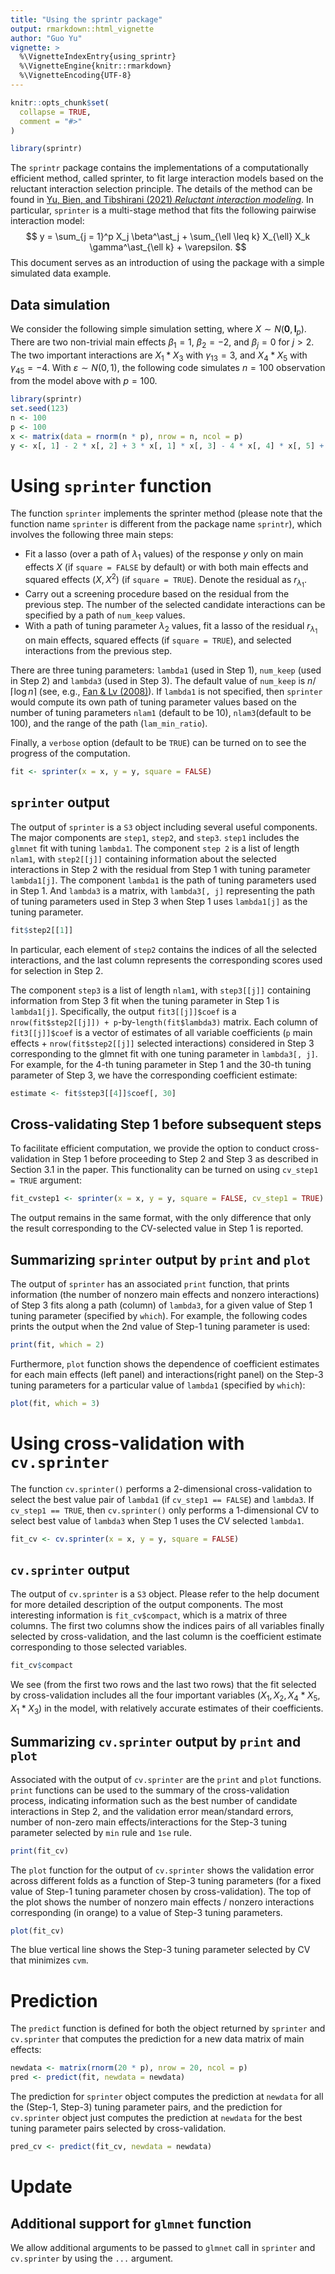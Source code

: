 ```yaml
---
title: "Using the sprintr package"
output: rmarkdown::html_vignette
author: "Guo Yu"
vignette: >
  %\VignetteIndexEntry{using_sprintr}
  %\VignetteEngine{knitr::rmarkdown}
  %\VignetteEncoding{UTF-8}
---
```


```r
knitr::opts_chunk$set(
  collapse = TRUE,
  comment = "#>"
)
```

```r
library(sprintr)
```

The `sprintr` package contains the implementations of a computationally efficient method, called sprinter, to fit large interaction models based on the reluctant interaction selection principle. The details of the method can be found in [Yu, Bien, and Tibshirani (2021) *Reluctant interaction modeling*](https://arxiv.org/abs/1907.08414).
In particular, `sprinter` is a multi-stage method that fits the following pairwise interaction model:
$$
y = \sum_{j = 1}^p X_j \beta^\ast_j + \sum_{\ell \leq k} X_{\ell} X_k \gamma^\ast_{\ell k} + \varepsilon.
$$
This document serves as an introduction of using the package with a simple simulated data example.

## Data simulation
We consider the following simple simulation setting, where $X \sim N(\mathbf{0}, \mathbf{I}_p)$. There are two non-trivial main effects $\beta_1 = 1$, $\beta_2 = -2$, and $\beta_j = 0$ for $j > 2$. The two important interactions are $X_1 * X_3$ with $\gamma_{13} = 3$, and $X_4 * X_5$ with $\gamma_{45} = -4$. With $\varepsilon \sim N(0, 1)$, the following code simulates $n = 100$ observation from the model above with $p = 100$.
```r
library(sprintr)
set.seed(123)
n <- 100
p <- 100
x <- matrix(data = rnorm(n * p), nrow = n, ncol = p)
y <- x[, 1] - 2 * x[, 2] + 3 * x[, 1] * x[, 3] - 4 * x[, 4] * x[, 5] + rnorm(100)
```


# Using `sprinter` function
The function `sprinter` implements the sprinter method (please note that the function name `sprinter` is different from the package name `sprintr`), which involves the following three main steps:

- Fit a lasso (over a path of $\lambda_1$ values) of the response $y$ only on main effects $X$ (if `square = FALSE` by default) or with both main effects and squared effects $(X, X^2)$ (if `square = TRUE`). Denote the residual as $r_{\lambda_1}$.
- Carry out a screening procedure based on the residual from the previous step. The number of the selected candidate interactions can be specified by a path of `num_keep` values.
- With a path of tuning parameter $\lambda_2$ values, fit a lasso of the residual $r_{\lambda_1}$ on main effects, squared effects (if `square = TRUE`), and selected interactions from the previous step. 

There are three tuning parameters: `lambda1` (used in Step 1), `num_keep` (used in Step 2) and `lambda3` (used in Step 3). The default value of `num_keep` is $n / \lceil \log n \rceil$ (see, e.g., [Fan & Lv (2008)](https://orfe.princeton.edu/~jqfan/papers/06/SIS.pdf)). 
If `lambda1` is not specified, then `sprinter` would compute its own path of tuning parameter values based on the number of tuning parameters `nlam1` (default to be 10), `nlam3`(default to be 100), and the range of the path (`lam_min_ratio`).

Finally, a `verbose` option (default to be `TRUE`) can be turned on to see the progress of the computation.
```r
fit <- sprinter(x = x, y = y, square = FALSE)
```

## `sprinter` output
The output of `sprinter` is a `S3` object including several useful components. The major components are `step1`, `step2`, and `step3`. `step1` includes the `glmnet` fit with tuning `lambda1`. The component `step 2` is a list of length `nlam1`, with `step2[[j]]` containing information about the selected interactions in Step 2 with the residual from Step 1 with tuning parameter `lambda1[j]`. The component `lambda1` is the path of tuning parameters used in Step 1. And `lambda3` is a matrix, with `lambda3[, j]` representing the path of tuning parameters used in Step 3 when Step 1 uses `lambda1[j]` as the tuning parameter.

```r
fit$step2[[1]]
```
In particular, each element of `step2` contains the indices of all the selected interactions, and the last column represents the corresponding scores used for selection in Step 2. 

The component `step3` is a list of length `nlam1`, with `step3[[j]]` containing information from Step 3 fit when the tuning parameter in Step 1 is `lambda1[j]`.
Specifically, the output `fit3[[j]]$coef` is a `nrow(fit$step2[[j]]) + p`-by-`length(fit$lambda3)` matrix.
Each column of `fit3[[j]]$coef` is a vector of estimates of all variable coefficients (`p` main effects + `nrow(fit$step2[[j]]` selected interactions) considered in Step 3 corresponding to the glmnet fit with one tuning parameter in `lambda3[, j]`. For example, for the 4-th tuning parameter in Step 1 and the 30-th tuning parameter of Step 3, we have the corresponding coefficient estimate:
```r
estimate <- fit$step3[[4]]$coef[, 30]
```

## Cross-validating Step 1 before subsequent steps
To facilitate efficient computation, we provide the option to conduct cross-validation in Step 1 before proceeding to Step 2 and Step 3 as described in Section 3.1 in the paper. This functionality can be turned on using `cv_step1 = TRUE` argument:
```r
fit_cvstep1 <- sprinter(x = x, y = y, square = FALSE, cv_step1 = TRUE)
```
The output remains in the same format, with the only difference that only the result corresponding to the CV-selected value in Step 1 is reported.

## Summarizing `sprinter` output by `print`  and `plot`
The output of `sprinter` has an associated `print` function, that prints information (the number of nonzero main effects and nonzero interactions) of Step 3 fits along a path (column) of `lambda3`, for a given value of Step 1 tuning parameter (specified by `which`). For example, the following codes prints the output when the 2nd value of Step-1 tuning parameter is used:
```r
print(fit, which = 2)
```

Furthermore, `plot` function shows the dependence of coefficient estimates for each main effects (left panel) and interactions(right panel) on the Step-3 tuning parameters for a particular value of `lambda1` (specified by `which`):
```r
plot(fit, which = 3)
```

# Using cross-validation with `cv.sprinter`
The function `cv.sprinter()` performs a 2-dimensional cross-validation to select the best value pair of `lambda1` (if `cv_step1 == FALSE`) and `lambda3`. If `cv_step1 == TRUE`, then `cv.sprinter()` only performs a 1-dimensional CV to select best value of `lambda3` when Step 1 uses the CV selected `lambda1`.
```r
fit_cv <- cv.sprinter(x = x, y = y, square = FALSE)
```

## `cv.sprinter` output
The output of `cv.sprinter` is a `S3` object. Please refer to the help document for more detailed description of the output components. 
The most interesting information is `fit_cv$compact`, which is a matrix of three columns.
The first two columns show the indices pairs of all variables finally selected by cross-validation, and the last column is the coefficient estimate corresponding to those selected variables.
```r
fit_cv$compact
```
We see (from the first two rows and the last two rows) that the fit selected by cross-validation includes all the four important variables ($X_1, X_2, X_4*X_5, X_1 * X_3$) in the model, with relatively accurate estimates of their coefficients.

## Summarizing `cv.sprinter` output by `print` and `plot`
Associated with the output of `cv.sprinter` are the `print` and `plot` functions. `print` functions can be used to the summary of the cross-validation process, indicating information such as the best number of candidate interactions in Step 2, and the validation error mean/standard errors, number of non-zero main effects/interactions for the Step-3 tuning parameter selected by `min` rule and `1se` rule.
```r
print(fit_cv)
```

The `plot` function for the output of `cv.sprinter` shows the validation error across different folds as a function of Step-3 tuning parameters (for a fixed value of Step-1 tuning parameter chosen by cross-validation). The top of the plot shows the number of nonzero main effects / nonzero interactions corresponding (in orange) to a value of Step-3 tuning parameters.
```r
plot(fit_cv)
```
The blue vertical line shows the Step-3 tuning parameter selected by CV that minimizes `cvm`.

# Prediction
The `predict` function is defined for both the object returned by `sprinter` and `cv.sprinter` that computes the prediction for a new data matrix of main effects:
```r
newdata <- matrix(rnorm(20 * p), nrow = 20, ncol = p)
pred <- predict(fit, newdata = newdata)
```
The prediction for `sprinter` object computes the prediction at `newdata` for all the (Step-1, Step-3) tuning parameter pairs, and the prediction for `cv.sprinter` object just computes the prediction at `newdata` for the best tuning parameter pairs selected by cross-validation.
```r
pred_cv <- predict(fit_cv, newdata = newdata)
```

# Update
## Additional support for `glmnet` function
We allow additional arguments to be passed to `glmnet` call in `sprinter` and `cv.sprinter` by using the `...` argument. 
